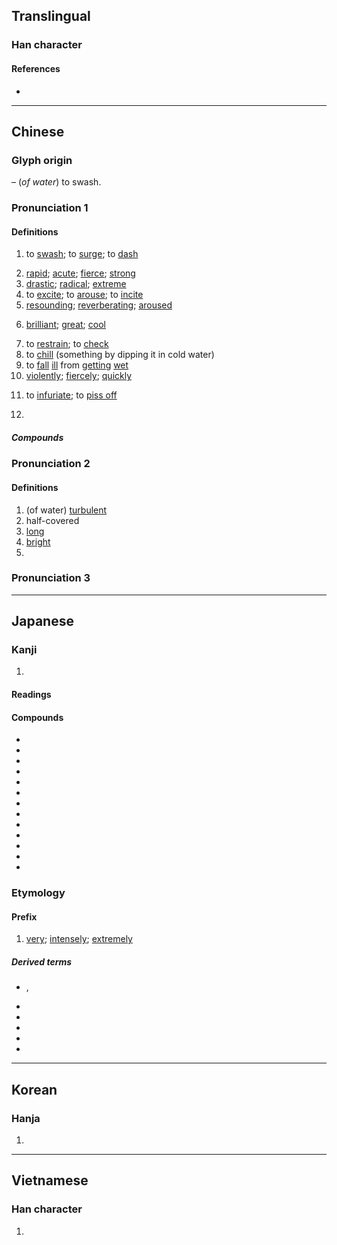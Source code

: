 {{character info/new}}
==Translingual==

===Han character===
{{Han char|rn=85|rad=水|as=13|sn=16|four=38140|canj=EHSK|ids=⿰氵敫}}

====References====
* {{Han ref|kx=0654.170|dkj=18438|dj=1064.140|hdz=31760.040|uh=6FC0|ud=28608|bh=BF45|bd=48965}}

----

==Chinese==
{{zh-forms}}

===Glyph origin===
{{Han etym}}
{{Han compound|水|alt1=氵|敫|ls=psc|c1=s|c2=p|t1=water}} – (''of water'') to swash.

===Pronunciation 1===
{{zh-pron
|m=jī
|m-s=
|c=gik1
|c-t=
|g=
|h=pfs=kie̍p/kit
|j=
|md=gék
|mn=xm,zz,tw:kek/qz:kiak
|mn-t=
|w=4jiq
|x=
|mc=2
|oc=1,2
|cat=v,a,adv,pn
}}

====Definitions====
{{zh-hanzi}}

# {{lb|zh|of water currents}} to [[swash]]; to [[surge]]; to [[dash]]
# [[rapid]]; [[acute]]; [[fierce]]; [[strong]]
# [[drastic]]; [[radical]]; [[extreme]]
# to [[excite]]; to [[arouse]]; to [[incite]]
# [[resounding]]; [[reverberating]]; [[aroused]]
# {{lb|zh|Cantonese}} [[brilliant]]; [[great]]; [[cool]]
# to [[restrain]]; to [[check]]
# to [[chill]] (something by dipping it in cold water)
# to [[fall]] [[ill]] from [[getting]] [[wet]]
# [[violently]]; [[fiercely]]; [[quickly]]
# {{lb|zh|Cantonese}} to [[infuriate]]; to [[piss off]]
#: {{zh-l|激嚫}}
#: {{zh-l|激死|tr=gik1 sei2}}
# {{surname|lang=zh}}

=====Compounds=====
{{zh-der|激昂|激昂慷慨|激變|激辯|激磁|激盪|激動|激發|激發態|激奮|激憤|激光|激光唱機|激光唱片|激光打印機|激光計算機|激光器|激光視盤|激光照排|激化|激活|激將|激將法|激進|激劇|激浪|激勵|激烈|激靈|激流|激論|激酶|激惱|激怒|激切|激情|激素|激湍|激揚|激湧|激越|激增|激戰|激濁揚清|令人激賞|偏激|偏激之詞|制約刺激|刺激|刺激性|刺激素|刺激類化|勇退激流|奮激|性激素|感激|感激不盡|感激流涕|感激涕泗|感激涕零|慷慨激昂|慷慨激烈|憤激|推激|揚清激濁|條件刺激|植物激素|沖激|沽激|激刺|激勃素|激厲|激問|激忿填膺|激楚|激激|激煩|激筒|激聒|激話|激貪厲俗|激賞|生長激素|由衷感激|相激|矯激奇詭|窺御激夫|群情激憤|腦力激盪|衝波激浪|衝激|褊激|詭激|過激|雄性激素|風激電飛|風激電駭|黃體激素|激素替代療法}}

===Pronunciation 2===
{{zh-pron
|m=jiào
|mc=1
|oc=n,1
|cat=a,v
}}

====Definitions====
{{zh-hanzi}}

# (of water) [[turbulent]]
# half-covered
# [[long]]
# [[bright]]
# {{zh-alt-form|噭}}

===Pronunciation 3===
{{zh-see|徼|v}}
----

==Japanese==

===Kanji===
{{ja-kanji|grade=6|rs=水13}}

# {{defn|lang=ja|sort=水13}}

====Readings====
{{ja-readings
|goon=きゃく
|kanon=けき
|kanyoon=げき
|kun=はげ-し.い, はげ-ます
}}

====Compounds====
* {{ja-r|激減|げきげん}}
* {{ja-r|激昂|げきこう}}
* {{ja-r|激震|げきしん}}
* {{ja-r|激甚|げきじん}}
* {{ja-r|激戦|げきせん}}
* {{ja-r|激痛|げきつう}}
* {{ja-r|激%怒|げき%ど}}
* {{ja-r|激闘|げきとう}}
* {{ja-r|激動|げきどう}}
* {{ja-r|激突|げきとつ}}
* {{ja-r|激雷|げきらい}}
* {{ja-r|激励|げきれい}}
* {{ja-r|激論|げきろん}}

===Etymology===
{{ja-kanjitab|げき|yomi=o}}

====Prefix====
{{ja-pos|prefix|げき}}

# {{lb|ja|informal}} [[very]]; [[intensely]]; [[extremely]]

=====Derived terms=====
* {{ja-r|激安|げきやす}}, {{ja-r|激高|げきたか}}
* {{ja-r|激おこぷんぷん丸|げきおこ ぷんぷん まる}}
* {{ja-r|激愛|げきあい}}
* {{ja-r|激写|げきしゃ}}
* {{ja-r|激ヤバ|げきヤバ}}
* {{ja-r|激レア|げきレア}}

----

==Korean==

===Hanja===
{{ko-hanja|hangeul=격|eumhun=|rv=gyeok|mr=kyŏk|y=kyek}}

# {{defn|lang=ko|sort=水13}}

----

==Vietnamese==

===Han character===
{{vi-hantu|[[váng]]<!--What is "váng" doing here?-->, [[khích]], [[kích]]|rs=水13}}

# {{defn|lang=vi|sort=水13}}